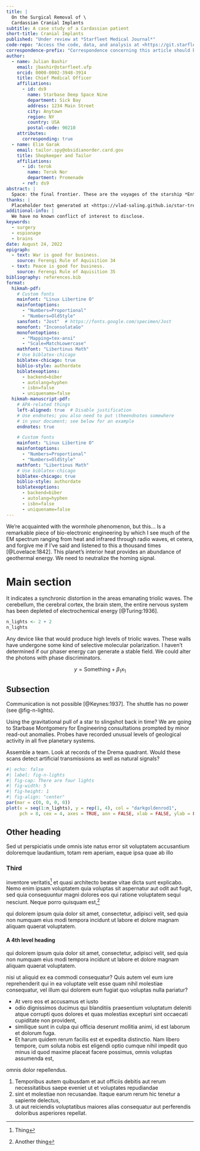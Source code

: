 ```yaml
---
title: |
  On the Surgical Removal of \
  Cardassian Cranial Implants
subtitle: A case study of a Cardassian patient
short-title: Cranial Implants
published: "Under review at *Starfleet Medical Journal*"
code-repo: "Access the code, data, and analysis at <https://git.starfleet.ufp/bashir/cranial-implants>"
correspondence-prefix: "Correspondence concerning this article should be addressed to"
author:
  - name: Julian Bashir
    email: jbashir@starfleet.ufp
    orcid: 0000-0002-3948-3914
    title: Chief Medical Officer
    affiliations: 
      - id: ds9
        name: Starbase Deep Space Nine
        department: Sick Bay
        address: 1234 Main Street
        city: Anytown
        region: NY
        country: USA
        postal-code: 90210
    attributes:
      corresponding: true
  - name: Elim Garak
    email: tailor.spy@obsidianorder.card.gov
    title: Shopkeeper and Tailor
    affiliations:
      - id: terok
        name: Terok Nor
        department: Promenade
      - ref: ds9
abstract: |
  Space: the final frontier. These are the voyages of the starship *Enterprise*. Its continuing mission: to explore strange new worlds. To seek out new life and new civilizations. To boldly go where no one has gone before!
thanks: |
  Placeholder text generated at <https://vlad-saling.github.io/star-trek-ipsum/>.
additional-info: |
  We have no known conflict of interest to disclose.
keywords:
  - surgery
  - espionage
  - brains
date: August 24, 2022
epigraph:
  - text: War is good for business. 
    source: Ferengi Rule of Aquisition 34
  - text: Peace is good for business. 
    source: Ferengi Rule of Aquisition 35
bibliography: references.bib
format:
  hikmah-pdf:
    # Custom fonts
    mainfont: "Linux Libertine O"
    mainfontoptions: 
      - "Numbers=Proportional"
      - "Numbers=OldStyle"
    sansfont: "Jost"  # https://fonts.google.com/specimen/Jost
    monofont: "InconsolataGo"
    monofontoptions: 
      - "Mapping=tex-ansi"
      - "Scale=MatchLowercase"
    mathfont: "Libertinus Math"
    # Use biblatex-chicago
    biblatex-chicago: true
    biblio-style: authordate
    biblatexoptions: 
      - backend=biber
      - autolang=hyphen
      - isbn=false
      - uniquename=false
  hikmah-manuscript-pdf: 
    # APA-related things
    left-aligned: true  # Disable justification
    # Use endnotes; you also need to put \theendnotes somewhere 
    # in your document; see below for an example
    endnotes: true

    # Custom fonts
    mainfont: "Linux Libertine O"
    mainfontoptions: 
      - "Numbers=Proportional"
      - "Numbers=OldStyle"
    mathfont: "Libertinus Math"
    # Use biblatex-chicago
    biblatex-chicago: true
    biblio-style: authordate
    biblatexoptions: 
      - backend=biber
      - autolang=hyphen
      - isbn=false
      - uniquename=false
---
```


We're acquainted with the wormhole phenomenon, but this... Is a remarkable piece of bio-electronic engineering by which I see much of the EM spectrum ranging from heat and infrared through radio waves, et cetera, and forgive me if I've said and listened to this a thousand times [@Lovelace:1842]. This planet's interior heat provides an abundance of geothermal energy. We need to neutralize the homing signal.

# Main section

It indicates a synchronic distortion in the areas emanating triolic waves. The cerebellum, the cerebral cortex, the brain stem,  the entire nervous system has been depleted of electrochemical energy [@Turing:1936]. 

```r
n_lights <- 2 + 2
n_lights
```

Any device like that would produce high levels of triolic waves. These walls have undergone some kind of selective molecular polarization. I haven't determined if our phaser energy can generate a stable field. We could alter the photons with phase discriminators.

$$
y = \text{Something} + \beta_1 x_1
$$

## Subsection

Communication is not possible [@Keynes:1937]. The shuttle has no power (see @fig-n-lights). 

Using the gravitational pull of a star to slingshot back in time? We are going to Starbase Montgomery for Engineering consultations prompted by minor read-out anomalies. Probes have recorded unusual levels of geological activity in all five planetary systems. 

Assemble a team. Look at records of the Drema quadrant. Would these scans detect artificial transmissions as well as natural signals?

```r
#| echo: false
#| label: fig-n-lights
#| fig-cap: There are four lights
#| fig-width: 5
#| fig-height: 1
#| fig-align: "center"
par(mar = c(0, 0, 0, 0))
plot(x = seq(1:n_lights), y = rep(1, 4), col = "darkgoldenrod1", 
     pch = 8, cex = 4, axes = TRUE, ann = FALSE, xlab = FALSE, ylab = FALSE)
```

## Other heading

Sed ut perspiciatis unde omnis iste natus error sit voluptatem accusantium doloremque laudantium, totam rem aperiam, eaque ipsa quae ab illo 

### Third

inventore veritatis^[Thing] et quasi architecto beatae vitae dicta sunt explicabo. Nemo enim ipsam voluptatem quia voluptas sit aspernatur aut odit aut fugit, sed quia consequuntur magni dolores eos qui ratione voluptatem sequi nesciunt. Neque porro quisquam est,^[Another thing] 

qui dolorem ipsum quia dolor sit amet, consectetur, adipisci velit, sed quia non numquam eius modi tempora incidunt ut labore et dolore magnam aliquam quaerat voluptatem. 

#### A 4th level heading

qui dolorem ipsum quia dolor sit amet, consectetur, adipisci velit, sed quia non numquam eius modi tempora incidunt ut labore et dolore magnam aliquam quaerat voluptatem. 

nisi ut aliquid ex ea commodi consequatur? Quis autem vel eum iure reprehenderit qui in ea voluptate velit esse quam nihil molestiae consequatur, vel illum qui dolorem eum fugiat quo voluptas nulla pariatur?

- At vero eos et accusamus et iusto 
- odio dignissimos ducimus qui blanditiis praesentium voluptatum deleniti atque corrupti quos dolores et quas molestias excepturi sint occaecati cupiditate non provident, 
- similique sunt in culpa qui officia deserunt mollitia animi, id est laborum et dolorum fuga. 
- Et harum quidem rerum facilis est et expedita distinctio. Nam libero tempore, cum soluta nobis est eligendi optio cumque nihil impedit quo minus id quod maxime placeat facere possimus, omnis voluptas assumenda est, 

omnis dolor repellendus. 

1. Temporibus autem quibusdam et aut officiis debitis aut rerum necessitatibus saepe eveniet ut et voluptates repudiandae 
2. sint et molestiae non recusandae. Itaque earum rerum hic tenetur a sapiente delectus, 
3. ut aut reiciendis voluptatibus maiores alias consequatur aut perferendis doloribus asperiores repellat.

::: {.content-visible when-meta="endnotes"}
```{=latex}
\newpage
\begingroup
\singlespacing
\parindent 0pt
\parskip 2ex
\def\enotesize{\normalsize}
\theendnotes
\endgroup
\newpage
```
:::

